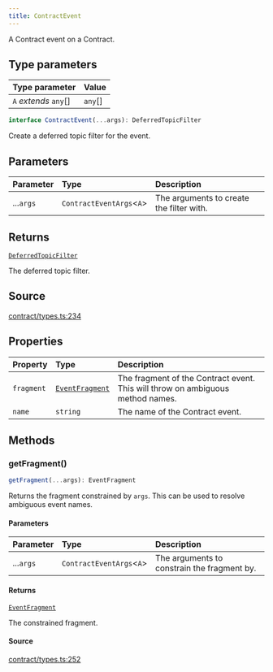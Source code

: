 ```yaml
---
title: ContractEvent
---
```


A Contract event on a Contract.

## Type parameters

| Type parameter | Value |
| :------ | :------ |
| `A` *extends* `any`[] | `any`[] |

```ts
interface ContractEvent(...args): DeferredTopicFilter
```

Create a deferred topic filter for the event.

## Parameters

| Parameter | Type | Description |
| :------ | :------ | :------ |
| ...`args` | `ContractEventArgs`\<`A`\> | The arguments to create the filter with. |

## Returns

[`DeferredTopicFilter`](/content/interfaces/DeferredTopicFilter)

The deferred topic filter.

## Source

[contract/types.ts:234](https://github.com/dominant-strategies/quais.js/blob/9bfb949cc06bcfbb7d38a4e546f9ef7f1b4677ea/src/contract/types.ts#L234)

## Properties

| Property | Type | Description |
| :------ | :------ | :------ |
| `fragment` | [`EventFragment`](/content/classes/EventFragment) | The fragment of the Contract event. This will throw on ambiguous method names. |
| `name` | `string` | The name of the Contract event. |

## Methods

### getFragment()

```ts
getFragment(...args): EventFragment
```

Returns the fragment constrained by `args`. This can be used to resolve ambiguous event names.

#### Parameters

| Parameter | Type | Description |
| :------ | :------ | :------ |
| ...`args` | `ContractEventArgs`\<`A`\> | The arguments to constrain the fragment by. |

#### Returns

[`EventFragment`](/content/classes/EventFragment)

The constrained fragment.

#### Source

[contract/types.ts:252](https://github.com/dominant-strategies/quais.js/blob/9bfb949cc06bcfbb7d38a4e546f9ef7f1b4677ea/src/contract/types.ts#L252)

